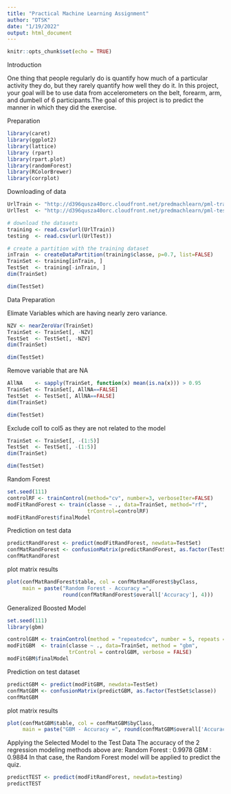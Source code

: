 ---
title: "Practical Machine Learning Assignment"
author: "DTSK"
date: "1/19/2022"
output: html_document
---

```{r setup, include=FALSE}
knitr::opts_chunk$set(echo = TRUE)
```

Introduction

One thing that people regularly do is quantify how  much of a particular activity they do, but they rarely quantify how well they do it. In this project, your goal will be to use data from accelerometers on the belt, forearm, arm, and dumbell of 6 participants.The goal of this project is to predict the manner in which they did the exercise. 

Preparation

```{r load-packages, echo=TRUE}
library(caret)
library(ggplot2)
library(lattice)
library (rpart)
library(rpart.plot)
library(randomForest)
library(RColorBrewer)
library(corrplot)

```

Downloading of data
```{r, echo=TRUE}
UrlTrain <- "http://d396qusza40orc.cloudfront.net/predmachlearn/pml-training.csv"
UrlTest  <- "http://d396qusza40orc.cloudfront.net/predmachlearn/pml-testing.csv"

# download the datasets
training <- read.csv(url(UrlTrain))
testing  <- read.csv(url(UrlTest))

# create a partition with the training dataset 
inTrain  <- createDataPartition(training$classe, p=0.7, list=FALSE)
TrainSet <- training[inTrain, ]
TestSet  <- training[-inTrain, ]
dim(TrainSet)
```
```{r, echo=TRUE}
dim(TestSet)
```

Data Preparation

Elimate Variables which are having nearly zero variance.
```{r, echo=TRUE}
NZV <- nearZeroVar(TrainSet)
TrainSet <- TrainSet[, -NZV]
TestSet  <- TestSet[, -NZV]
dim(TrainSet)
```
```{r, echo=TRUE}
dim(TestSet)
```
Remove variable that are NA

```{r, echo=TRUE}
AllNA    <- sapply(TrainSet, function(x) mean(is.na(x))) > 0.95
TrainSet <- TrainSet[, AllNA==FALSE]
TestSet  <- TestSet[, AllNA==FALSE]
dim(TrainSet)
```
```{r, echo=TRUE}
dim(TestSet)
```

Exclude col1 to col5 as they are not related to the model
```{r, echo=TRUE}
TrainSet <- TrainSet[, -(1:5)]
TestSet  <- TestSet[, -(1:5)]
dim(TrainSet)
```
```{r, echo=TRUE}
dim(TestSet)
```
Random Forest
```{r, echo=TRUE}
set.seed(111)
controlRF <- trainControl(method="cv", number=3, verboseIter=FALSE)
modFitRandForest <- train(classe ~ ., data=TrainSet, method="rf",
                          trControl=controlRF)
modFitRandForest$finalModel
```

Prediction on test data
```{r, echo=TRUE}
predictRandForest <- predict(modFitRandForest, newdata=TestSet)
confMatRandForest <- confusionMatrix(predictRandForest, as.factor(TestSet$classe))
confMatRandForest
```


plot matrix results
```{r, echo=TRUE}
plot(confMatRandForest$table, col = confMatRandForest$byClass, 
     main = paste("Random Forest - Accuracy =",
                  round(confMatRandForest$overall['Accuracy'], 4)))
```
Generalized Boosted Model
```{r, echo=TRUE}
set.seed(111)
library(gbm)
```
```{r, echo=TRUE}
controlGBM <- trainControl(method = "repeatedcv", number = 5, repeats = 1)
modFitGBM  <- train(classe ~ ., data=TrainSet, method = "gbm",
                    trControl = controlGBM, verbose = FALSE)
modFitGBM$finalModel
```

Prediction on test dataset
```{r, echo=TRUE}
predictGBM <- predict(modFitGBM, newdata=TestSet)
confMatGBM <- confusionMatrix(predictGBM, as.factor(TestSet$classe))
confMatGBM
```
plot matrix results
```{r, echo=TRUE}
plot(confMatGBM$table, col = confMatGBM$byClass, 
     main = paste("GBM - Accuracy =", round(confMatGBM$overall['Accuracy'], 4)))
```
Applying the Selected Model to the Test Data
The accuracy of the 2 regression modeling methods above are: Random Forest : 0.9978 GBM : 0.9884 In that case, the Random Forest model will be applied to predict the quiz.
```{r, echo=TRUE}
predictTEST <- predict(modFitRandForest, newdata=testing)
predictTEST
```
